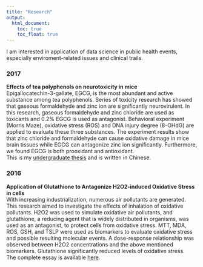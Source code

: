 ```yaml
---
title: "Research"
output:
  html_document:
    toc: true
    toc_float: true
---
```


I am interested in application of data science in public health events, especially enviroment-related issues and clinical trails.  

### 2017
**Effects of tea polyphenols on neurotoxicity in mice**  
Epigallocatechin-3-gallate, EGCG, is the most abundant and active substance among tea polyphenols. Series of toxicity research has showed that gaseous formaldehyde and zinc ion are significantly neurovirulent. In this research, gaseous formaldehyde and zinc chloride are used as toxicants and 0.2% EGCG is used as antagonist. Behavioral experiment (Morris Maze), oxidative stress (ROS) and DNA injury degree (8-OHdG) are applied to evaluate these three substances. The experiment results show that zinc chloride and formaldehyde can cause oxidative damage in mice brain tissues while EGCG can antagonize zinc ion significantly. Furthermore, we found EGCG is both prooxidant and antioxidant.  
This is my [undergraduate thesis](downloads/undergraduate_thesis.pdf) and is written in Chinese.

### 2016
**Application of Glutathione to Antagonize H2O2-induced Oxidative Stress in cells**  
With increasing industrialization, numerous air pollutants are generated. This research aimed to investigate the effects of inhalation of oxidative pollutants. H2O2 was used to simulate oxidative air pollutants, and glutathione, a reducing agent that is widely distributed in organisms, was used as an antagonist, to protect cells from oxidative stress. MTT, MDA, ROS, GSH, and TSLP were used as biomarkers to evaluate oxidative stress and possible resulting molecular events. A dose-response relationship was observed between H2O2 concentrations and the above mentioned biomarkers. Glutathione significantly reduced levels of oxidative stress.  
The complete essay is available [here](https://link.springer.com/article/10.1007/s11515-016-1386-2).